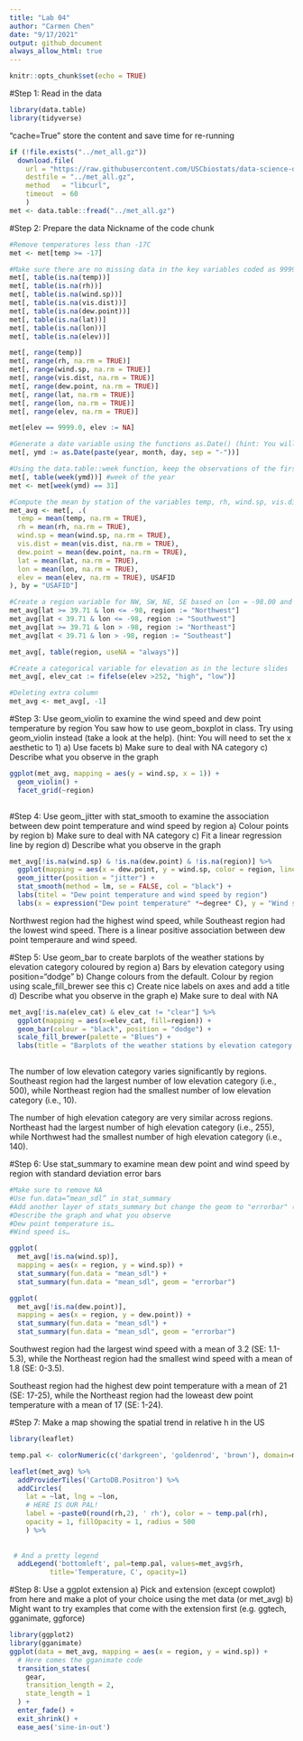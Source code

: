 ```yaml
---
title: "Lab 04"
author: "Carmen Chen"
date: "9/17/2021"
output: github_document
always_allow_html: true
---
```


```r
knitr::opts_chunk$set(echo = TRUE)
```


#Step 1: Read in the data
```r
library(data.table)
library(tidyverse)
```

"cache=True" store the content and save time for re-running
```r
if (!file.exists("../met_all.gz"))
  download.file(
    url = "https://raw.githubusercontent.com/USCbiostats/data-science-data/master/02_met/met_all.gz",
    destfile = "../met_all.gz",
    method   = "libcurl",
    timeout  = 60
    )
met <- data.table::fread("../met_all.gz")
```


#Step 2: Prepare the data
Nickname of the code chunk
```r
#Remove temperatures less than -17C
met <- met[temp >= -17]

#Make sure there are no missing data in the key variables coded as 9999, 999, etc
met[, table(is.na(temp))]
met[, table(is.na(rh))]
met[, table(is.na(wind.sp))]
met[, table(is.na(vis.dist))]
met[, table(is.na(dew.point))]
met[, table(is.na(lat))]
met[, table(is.na(lon))]
met[, table(is.na(elev))]

met[, range(temp)]
met[, range(rh, na.rm = TRUE)]
met[, range(wind.sp, na.rm = TRUE)]
met[, range(vis.dist, na.rm = TRUE)]
met[, range(dew.point, na.rm = TRUE)]
met[, range(lat, na.rm = TRUE)]
met[, range(lon, na.rm = TRUE)]
met[, range(elev, na.rm = TRUE)]

met[elev == 9999.0, elev := NA]

#Generate a date variable using the functions as.Date() (hint: You will need the following to create a date paste(year, month, day, sep = "-")).
met[, ymd := as.Date(paste(year, month, day, sep = "-"))]

#Using the data.table::week function, keep the observations of the first week of the month.
met[, table(week(ymd))] #week of the year
met <- met[week(ymd) == 31]

#Compute the mean by station of the variables temp, rh, wind.sp, vis.dist, dew.point, lat, lon, and elev.
met_avg <- met[, .(
  temp = mean(temp, na.rm = TRUE),
  rh = mean(rh, na.rm = TRUE),
  wind.sp = mean(wind.sp, na.rm = TRUE),
  vis.dist = mean(vis.dist, na.rm = TRUE),
  dew.point = mean(dew.point, na.rm = TRUE),
  lat = mean(lat, na.rm = TRUE),
  lon = mean(lon, na.rm = TRUE),
  elev = mean(elev, na.rm = TRUE), USAFID
), by = "USAFID"]

#Create a region variable for NW, SW, NE, SE based on lon = -98.00 and lat = 39.71 degrees
met_avg[lat >= 39.71 & lon <= -98, region := "Northwest"]
met_avg[lat < 39.71 & lon <= -98, region := "Southwest"]
met_avg[lat >= 39.71 & lon > -98, region := "Northeast"]
met_avg[lat < 39.71 & lon > -98, region := "Southeast"]

met_avg[, table(region, useNA = "always")]

#Create a categorical variable for elevation as in the lecture slides
met_avg[, elev_cat := fifelse(elev >252, "high", "low")]

#Deleting extra column
met_avg <- met_avg[, -1]
```

#Step 3: Use geom_violin to examine the wind speed and dew point temperature by region
You saw how to use geom_boxplot in class. Try using geom_violin instead (take a look at the help). (hint: You will need to set the x aesthetic to 1)
  a) Use facets
  b) Make sure to deal with NA category
  c) Describe what you observe in the graph
  
```r
ggplot(met_avg, mapping = aes(y = wind.sp, x = 1)) +
  geom_violin() +
  facet_grid(~region)
 
```

#Step 4: Use geom_jitter with stat_smooth to examine the association between dew point temperature and wind speed by region
a) Colour points by region
b) Make sure to deal with NA category
c) Fit a linear regression line by region
d) Describe what you observe in the graph

```r
met_avg[!is.na(wind.sp) & !is.na(dew.point) & !is.na(region)] %>%
  ggplot(mapping = aes(x = dew.point, y = wind.sp, color = region, linetype = region)) +
  geom_jitter(position = "jitter") +
  stat_smooth(method = lm, se = FALSE, col = "black") +
  labs(titel = "Dew point temperature and wind speed by region")
  labs(x = expression("Dew point temperature" *~degree* C), y = "Wind speed")
```
Northwest region had the highest wind speed, while Southeast region had the lowest wind speed. There is a linear positive association between dew point temperaure and wind speed.


#Step 5: Use geom_bar to create barplots of the weather stations by elevation category coloured by region
a) Bars by elevation category using position="dodge"
b) Change colours from the default. Colour by region using scale_fill_brewer see this
c) Create nice labels on axes and add a title
d) Describe what you observe in the graph
e) Make sure to deal with NA

```r
met_avg[!is.na(elev_cat) & elev_cat != "clear"] %>%
  ggplot(mapping = aes(x=elev_cat, fill=region)) +
  geom_bar(colour = "black", position = "dodge") +
  scale_fill_brewer(palette = "Blues") +
  labs(title = "Barplots of the weather stations by elevation category by region", x = "Elevation category")
  
```

The number of low elevation category varies significantly by regions. Southeast region had the largest number of low elevation category (i.e., 500), while Northeast region had the smallest number of low elevation category (i.e., 10).

The number of high elevation category are very similar across regions. Northeast had the largest number of high elevation category (i.e., 255), while Northwest had the smallest number of high elevation category (i.e., 140). 

#Step 6: Use stat_summary to examine mean dew point and wind speed by region with standard deviation error bars

```r
#Make sure to remove NA
#Use fun.data=“mean_sdl” in stat_summary
#Add another layer of stats_summary but change the geom to "errorbar" (see the help).
#Describe the graph and what you observe
#Dew point temperature is…
#Wind speed is…

ggplot(
  met_avg[!is.na(wind.sp)],
  mapping = aes(x = region, y = wind.sp)) +
  stat_summary(fun.data = "mean_sdl") +
  stat_summary(fun.data = "mean_sdl", geom = "errorbar")

ggplot(
  met_avg[!is.na(dew.point)],
  mapping = aes(x = region, y = dew.point)) +
  stat_summary(fun.data = "mean_sdl") +
  stat_summary(fun.data = "mean_sdl", geom = "errorbar")

```
Southwest region had the largest wind speed with a mean of 3.2 (SE: 1.1-5.3), while the Northeast region had the smallest wind speed with a mean of 1.8 (SE: 0-3.5).

Southeast region had the highest dew point temperature with a mean of 21 (SE: 17-25), while the Northeast region had the loweast dew point temperature with a mean of 17 (SE: 1-24).

#Step 7: Make a map showing the spatial trend in relative h in the US


```r
library(leaflet)

temp.pal <- colorNumeric(c('darkgreen', 'goldenrod', 'brown'), domain=met_avg$rh)

leaflet(met_avg) %>%
  addProviderTiles('CartoDB.Positron') %>%
  addCircles(
    lat = ~lat, lng = ~lon,
    # HERE IS OUR PAL!
    label = ~paste0(round(rh,2), ' rh'), color = ~ temp.pal(rh),
    opacity = 1, fillOpacity = 1, radius = 500
    ) %>%
  
  
 # And a pretty legend
  addLegend('bottomleft', pal=temp.pal, values=met_avg$rh,
          title='Temperature, C', opacity=1)

```


#Step 8: Use a ggplot extension
a) Pick and extension (except cowplot) from here and make a plot of your choice using the met data (or met_avg)
b) Might want to try examples that come with the extension first (e.g. ggtech, gganimate, ggforce)

```r
library(ggplot2)
library(gganimate)
ggplot(data = met_avg, mapping = aes(x = region, y = wind.sp)) + 
  # Here comes the gganimate code
  transition_states(
    gear,
    transition_length = 2,
    state_length = 1
  ) +
  enter_fade() + 
  exit_shrink() +
  ease_aes('sine-in-out')
```



